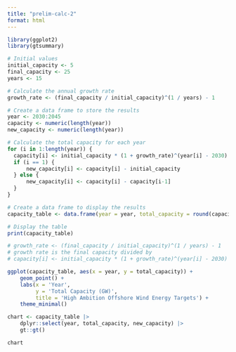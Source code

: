```yaml
---
title: "prelim-calc-2"
format: html
---
```


```r
library(ggplot2)
library(gtsummary)
```


```r
# Initial values
initial_capacity <- 5
final_capacity <- 25
years <- 15

# Calculate the annual growth rate
growth_rate <- (final_capacity / initial_capacity)^(1 / years) - 1

# Create a data frame to store the results
year <- 2030:2045
capacity <- numeric(length(year))
new_capacity <- numeric(length(year))

# Calculate the total capacity for each year
for (i in 1:length(year)) {
  capacity[i] <- initial_capacity * (1 + growth_rate)^(year[i] - 2030)
  if (i == 1) {
      new_capacity[i] <- capacity[i] - initial_capacity
  } else {
      new_capacity[i] <- capacity[i] - capacity[i-1]
  }
}

# Create a data frame to display the results
capacity_table <- data.frame(year = year, total_capacity = round(capacity, 2), new_capacity = new_capacity, growth_rate = growth_rate)

# Display the table
print(capacity_table)
```

```r
# growth_rate <- (final_capacity / initial_capacity)^(1 / years) - 1
# growth rate is the final capacity divided by 
# capacity[i] <- initial_capacity * (1 + growth_rate)^(year[i] - 2030)
```

```r
ggplot(capacity_table, aes(x = year, y = total_capacity)) +
    geom_point() +
    labs(x = 'Year',
         y = 'Total Capacity (GW)',
         title = 'High Ambition Offshore Wind Energy Targets') +
    theme_minimal()
```

```r
chart <- capacity_table |> 
    dplyr::select(year, total_capacity, new_capacity) |> 
    gt::gt()

chart
```


